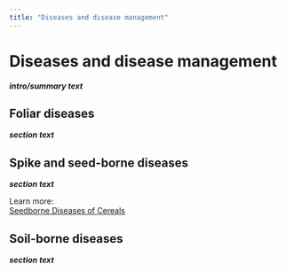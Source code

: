 ```yaml
---
title: "Diseases and disease management"
---
```


# Diseases and disease management
***intro/summary text***

## Foliar diseases
***section text***

## Spike and seed-borne diseases
***section text***

Learn more:  
[Seedborne Diseases of Cereals](https://objects.lib.uidaho.edu/uiext/uiext30078.pdf)  


## Soil-borne diseases
***section text***

